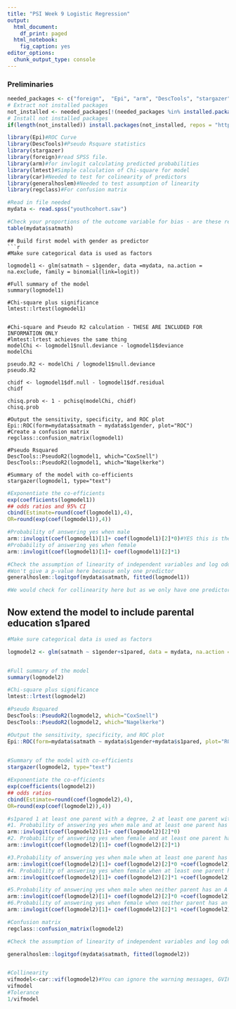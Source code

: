 ---
title: "PSI Week 9 Logistic Regression"
output:
  html_document:
    df_print: paged
  html_notebook:
    fig_caption: yes
editor_options:
  chunk_output_type: console
---
### Preliminaries
```{r prelim}
needed_packages <- c("foreign",  "Epi", "arm", "DescTools", "stargazer", "lmtest",  "car", "generalhoslem", "regclass")                      
# Extract not installed packages
not_installed <- needed_packages[!(needed_packages %in% installed.packages()[ , "Package"])]    
# Install not installed packages
if(length(not_installed)) install.packages(not_installed, repos = "http://cran.us.r-project.org") 

library(Epi)#ROC Curve
library(DescTools)#Pseudo Rsquare statistics
library(stargazer)
library(foreign)#read SPSS file.
library(arm)#for invlogit calculating predicted probabilities
library(lmtest)#Simple calculation of Chi-square for model
library(car)#Needed to test for colinearity of predictors
library(generalhoslem)#Needed to test assumption of linearity
library(regclass)#For confusion matrix


```


```{r setup}
#Read in file needed
mydata <- read.spss("youthcohort.sav")

#Check your proportions of the outcome variable for bias - are these representative?
table(mydata$satmath)

```

```
## Build first model with gender as predictor
```{r buildmodel1}


#Make sure categorical data is used as factors

logmodel1 <- glm(satmath ~ s1gender, data =mydata, na.action = na.exclude, family = binomial(link=logit))

#Full summary of the model
summary(logmodel1)

#Chi-square plus significance
lmtest::lrtest(logmodel1)

                      
#Chi-square and Pseudo R2 calculation - THESE ARE INCLUDED FOR INFORMATION ONLY
#lmtest:lrtest achieves the same thing
modelChi <- logmodel1$null.deviance - logmodel1$deviance
modelChi

pseudo.R2 <- modelChi / logmodel1$null.deviance
pseudo.R2

chidf <- logmodel1$df.null - logmodel1$df.residual
chidf

chisq.prob <- 1 - pchisq(modelChi, chidf)
chisq.prob

#Output the sensitivity, specificity, and ROC plot
Epi::ROC(form=mydata$satmath ~ mydata$s1gender, plot="ROC")
#Create a confusion matrix
regclass::confusion_matrix(logmodel1)

#Pseudo Rsquared 
DescTools::PseudoR2(logmodel1, which="CoxSnell")
DescTools::PseudoR2(logmodel1, which="Nagelkerke")

#Summary of the model with co-efficients
stargazer(logmodel1, type="text")
```

```{r predictorsmodel1}
#Exponentiate the co-efficients
exp(coefficients(logmodel1))
## odds ratios and 95% CI 
cbind(Estimate=round(coef(logmodel1),4),
OR=round(exp(coef(logmodel1)),4))

#Probability of answering yes when male 
arm::invlogit(coef(logmodel1)[1]+ coef(logmodel1)[2]*0)#YES this is the same as just having the 1st co-efficient
#Probability of answering yes when female 
arm::invlogit(coef(logmodel1)[1]+ coef(logmodel1)[2]*1)
```

```{r checkassumptionsmodel1}
#Check the assumption of linearity of independent variables and log odds using a Hosmer-Lemeshow test, if this is not statistically significant we are ok
#Won't give a p-value here because only one predictor
generalhoslem::logitgof(mydata$satmath, fitted(logmodel1))

#We would check for collinearity here but as we only have one predictor it doesn't make sense - check model 2 to see how to do this

```
## Now extend the model to include parental education s1pared
```{r buildmodel2}
#Make sure categorical data is used as factors

logmodel2 <- glm(satmath ~ s1gender+s1pared, data = mydata, na.action = na.exclude, family = binomial(link=logit))


#Full summary of the model
summary(logmodel2)

#Chi-square plus significance
lmtest::lrtest(logmodel2)

#Pseudo Rsquared 
DescTools::PseudoR2(logmodel2, which="CoxSnell")
DescTools::PseudoR2(logmodel2, which="Nagelkerke")

#Output the sensitivity, specificity, and ROC plot
Epi::ROC(form=mydata$satmath ~ mydata$s1gender+mydata$s1pared, plot="ROC")
                      

#Summary of the model with co-efficients
stargazer(logmodel2, type="text")
```

```{r predictorsmodel2}
#Exponentiate the co-efficients
exp(coefficients(logmodel2))
## odds ratios 
cbind(Estimate=round(coef(logmodel2),4),
OR=round(exp(coef(logmodel2)),4))

#s1pared 1 at least one parent with a degree, 2 at least one parent with an A Level, 3 neither parent with an A Level
#1. Probability of answering yes when male and at least one parent has a degree
arm::invlogit(coef(logmodel2)[1]+ coef(logmodel2)[2]*0)
#2. Probability of answering yes when female and at least one parent has a degree
arm::invlogit(coef(logmodel2)[1]+ coef(logmodel2)[2]*1)

#3.Probability of answering yes when male when at least one parent has an A level
arm::invlogit(coef(logmodel2)[1]+ coef(logmodel2)[2]*0 +coef(logmodel2)[3]*1+coef(logmodel2)[3]*0)
#4. Probability of answering yes when female when at least one parent has an A level
arm::invlogit(coef(logmodel2)[1]+ coef(logmodel2)[2]*1 +coef(logmodel2)[3]*1+coef(logmodel2)[3]*0)

#5.Probability of answering yes when male when neither parent has an A level
arm::invlogit(coef(logmodel2)[1]+ coef(logmodel2)[2]*0 +coef(logmodel2)[3]*0+coef(logmodel2)[3]*1)
#6.Probability of answering yes when female when neither parent has an A level
arm::invlogit(coef(logmodel2)[1]+ coef(logmodel2)[2]*1 +coef(logmodel2)[3]*0+coef(logmodel2)[3]*1)

#Confusion matrix
regclass::confusion_matrix(logmodel2)

```

```{r checkassumptionsmodel2}

#Check the assumption of linearity of independent variables and log odds using a Hosmer-Lemeshow test, if this is not statistically significant we are ok

generalhoslem::logitgof(mydata$satmath, fitted(logmodel2))


#Collinearity
vifmodel<-car::vif(logmodel2)#You can ignore the warning messages, GVIF^(1/(2*Df)) is the value of interest
vifmodel
#Tolerance
1/vifmodel
```

